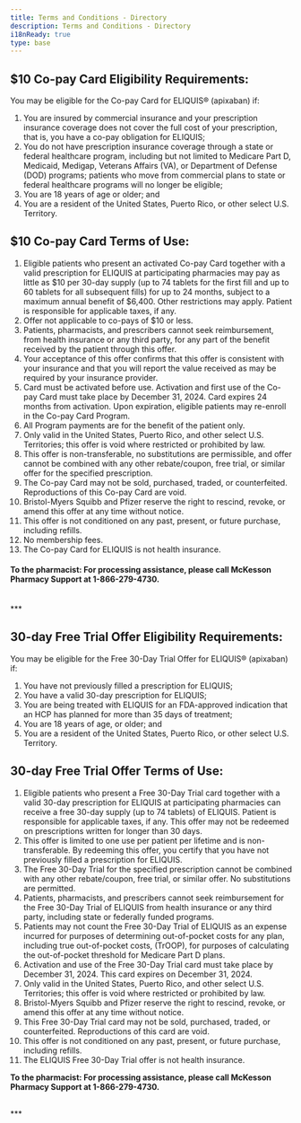 ```yaml
---
title: Terms and Conditions - Directory
description: Terms and Conditions - Directory
i18nReady: true
type: base
---
```


## $10 Co-pay Card Eligibility Requirements:

You may be eligible for the Co-pay Card for ELIQUIS® (apixaban) if:
1. You are insured by commercial insurance and your prescription insurance coverage does not cover the full cost of your prescription, that is, you have a co-pay obligation for ELIQUIS;
2. You do not have prescription insurance coverage through a state or federal healthcare program, including but not limited to Medicare Part D, Medicaid, Medigap, Veterans Affairs (VA), or Department of Defense (DOD) programs; patients who move from commercial plans to state or federal healthcare programs will no longer be eligible;
3. You are 18 years of age or older; and
4. You are a resident of the United States, Puerto Rico, or other select U.S. Territory.

## $10 Co-pay Card Terms of Use:
1. Eligible patients who present an activated Co-pay Card together with a valid prescription for ELIQUIS at participating pharmacies may pay as little as $10 per 30-day supply (up to 74 tablets for the first fill and up to 60 tablets for all subsequent fills) for up to 24 months, subject to a maximum annual benefit of $6,400. Other restrictions may apply. Patient is responsible for applicable taxes, if any.
2. Offer not applicable to co-pays of $10 or less.
3. Patients, pharmacists, and prescribers cannot seek reimbursement, from health insurance or any third party, for any part of the benefit received by the patient through this offer.
4. Your acceptance of this offer confirms that this offer is consistent with your insurance and that you will report the value received as may be required by your insurance provider.
5. Card must be activated before use. Activation and first use of the Co-pay Card must take place
by December 31, 2024. Card expires 24 months from activation. Upon expiration, eligible patients may re-enroll in the Co-pay Card Program.
6. All Program payments are for the benefit of the patient only.
7. Only valid in the United States, Puerto Rico, and other select U.S. Territories; this offer is void where restricted or prohibited by law.
8. This offer is non-transferable, no substitutions are permissible, and offer cannot be combined with any other rebate/coupon, free trial, or similar offer for the specified prescription.
9. The Co-pay Card may not be sold, purchased, traded, or counterfeited. Reproductions of this Co-pay Card are void.
10. Bristol-Myers Squibb and Pfizer reserve the right to rescind, revoke, or amend this offer at any time without notice.
11. This offer is not conditioned on any past, present, or future purchase, including refills.
12. No membership fees.
13. The Co-pay Card for ELIQUIS is not health insurance.

#### To the pharmacist: For processing assistance, please call McKesson Pharmacy Support at 1-866-279-4730.
<br />
***

## 30-day Free Trial Offer Eligibility Requirements:

You may be eligible for the Free 30-Day Trial Offer for ELIQUIS® (apixaban) if:

1. You have not previously filled a prescription for ELIQUIS;
2. You have a valid 30-day prescription for ELIQUIS;
3. You are being treated with ELIQUIS for an FDA-approved indication that an HCP has planned for more than 35 days of treatment;
4. You are 18 years of age, or older; and
5. You are a resident of the United States, Puerto Rico, or other select U.S. Territory.

## 30-day Free Trial Offer Terms of Use:
1. Eligible patients who present a Free 30-Day Trial card together with a valid 30-day prescription for ELIQUIS at participating pharmacies can receive a free 30-day supply (up to 74 tablets) of ELIQUIS. Patient is responsible for applicable taxes, if any. This offer may not be redeemed on prescriptions written for longer than 30 days.
2. This offer is limited to one use per patient per lifetime and is non-transferable. By redeeming this offer, you certify that you have not previously filled a prescription for ELIQUIS.
3. The Free 30-Day Trial for the specified prescription cannot be combined with any other rebate/coupon, free trial, or similar offer. No substitutions are permitted.
4. Patients, pharmacists, and prescribers cannot seek reimbursement for the Free 30-Day Trial of ELIQUIS from health insurance or any third party, including state or federally funded programs.
5. Patients may not count the Free 30-Day Trial of ELIQUIS as an expense incurred for purposes of determining out-of-pocket costs for any plan, including true out-of-pocket costs, (TrOOP), for purposes of calculating the out-of-pocket threshold for Medicare Part D plans.
6. Activation and use of the Free 30-Day Trial card must take place by December 31, 2024. This card expires on December 31, 2024.
7. Only valid in the United States, Puerto Rico, and other select U.S. Territories; this offer is void where restricted or prohibited by law.
8. Bristol-Myers Squibb and Pfizer reserve the right to rescind, revoke, or amend this offer at any time without notice.
9. This Free 30-Day Trial card may not be sold, purchased, traded, or counterfeited. Reproductions of this card are void.
10. This offer is not conditioned on any past, present, or future purchase, including refills. 
11. The ELIQUIS Free 30-Day Trial offer is not health insurance.

**To the pharmacist: For processing assistance, please call McKesson Pharmacy Support at 1-866-279-4730.**

<br />
***
